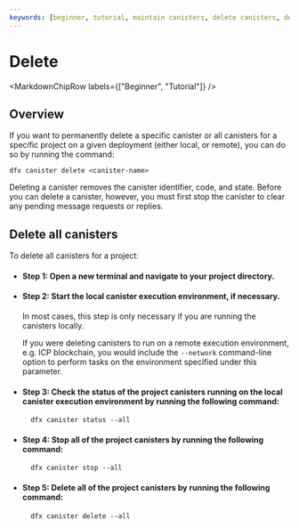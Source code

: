 ```yaml
---
keywords: [beginner, tutorial, maintain canisters, delete canisters, delete]
---
```




# Delete

<MarkdownChipRow labels={["Beginner", "Tutorial"]} />

## Overview

If you want to permanently delete a specific <Tooltip text="A smart contract on ICP.">canister</Tooltip> or all canisters for a specific project on a given deployment (either local, or remote), you can do so by running the command:
 
```
dfx canister delete <canister-name>
```

Deleting a canister removes the canister identifier, code, and state. Before you can delete a canister, however, you must first stop the canister to clear any pending message requests or replies.

## Delete all canisters

To delete all canisters for a project:

- #### Step 1:  Open a new terminal and navigate to your project directory.

- #### Step 2:  Start the local canister execution environment, if necessary.

    In most cases, this step is only necessary if you are running the canisters locally.

    If you were deleting canisters to run on a remote execution environment, e.g. ICP blockchain, you would include the `--network` command-line option to perform tasks on the environment specified under this parameter.

- #### Step 3:  Check the status of the project canisters running on the local canister execution environment by running the following command:

        dfx canister status --all

- #### Step 4:  Stop all of the project canisters by running the following command:

        dfx canister stop --all

- #### Step 5:  Delete all of the project canisters by running the following command:

        dfx canister delete --all